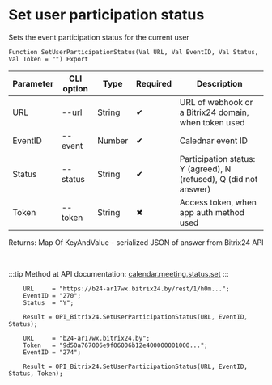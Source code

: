 ﻿---
sidebar_position: 7
---


# Set user participation status
 Sets the event participation status for the current user



`Function SetUserParticipationStatus(Val URL, Val EventID, Val Status, Val Token = "") Export`

  | Parameter | CLI option | Type | Required | Description |
  |-|-|-|-|-|
  | URL | --url | String | &#x2714; | URL of webhook or a Bitrix24 domain, when token used |
  | EventID | --event | Number | &#x2714; | Calednar event ID |
  | Status | --status | String | &#x2714; | Participation status: Y (agreed), N (refused), Q (did not answer) |
  | Token | --token | String | &#x2716; | Access token, when app auth method used |

  
  Returns:  Map Of KeyAndValue - serialized JSON of answer from Bitrix24 API

<br/>

:::tip
Method at API documentation: [calendar.meeting.status.set](https://apidocs.bitrix24.ru/api-reference/calendar/calendar-event/calendar-meeting-status-set.html)
:::
<br/>



```bsl title="1C:Enterprise/OneScript code example"
    URL     = "https://b24-ar17wx.bitrix24.by/rest/1/h0m...";
    EventID = "270";
    Status  = "Y";

    Result = OPI_Bitrix24.SetUserParticipationStatus(URL, EventID, Status);

    URL     = "b24-ar17wx.bitrix24.by";
    Token   = "9d50a767006e9f06006b12e400000001000...";
    EventID = "274";

    Result = OPI_Bitrix24.SetUserParticipationStatus(URL, EventID, Status, Token);
```
 




